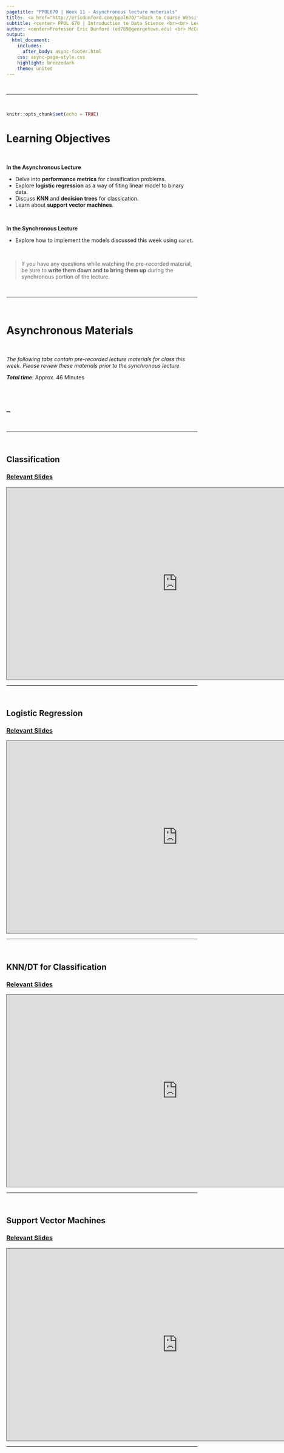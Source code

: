 ```yaml
---
pagetitle: "PPOL670 | Week 11 - Asynchronous lecture materials"
title:  <a href="http://ericdunford.com/ppol670/">Back to Course Website</a> <br><br><center> Applications in Supervised Learning <br>_Classification_ </center>
subtitle: <center> PPOL 670 | Introduction to Data Science <br><br> Lecture Materials for Week 11 </center><br>
author: <center>Professor Eric Dunford (ed769@georgetown.edu) <br> McCourt School of Public Policy, Georgetown University </center>
output: 
  html_document:
    includes: 
      after_body: async-footer.html
    css: async-page-style.css
    highlight: breezedark
    theme: united
---
```


<br><hr><br>

```r
knitr::opts_chunk$set(echo = TRUE)
```



# Learning Objectives 

<br>

**In the Asynchronous Lecture**

- Delve into **performance metrics** for classification problems.
- Explore **logistic regression** as a way of fiting linear model to binary data.
- Discuss **KNN** and **decision trees** for classication. 
- Learn about **support vector machines**. 

<br>

**In the Synchronous Lecture**

- Explore how to implement the models discussed this week using `caret`. 

<br>

> If you have any questions while watching the pre-recorded material, be sure to **write them down and to bring them up** during the synchronous portion of the lecture.

<br><hr><br>

# Asynchronous Materials {.tabset .tabset-pills}

<br>

_The following tabs contain pre-recorded lecture materials for class this week. Please review these materials prior to the synchronous lecture._

**_Total time_**: Approx. 46 Minutes

<br>

## _

<br><hr><br>

## Classification 

### [**Relevant Slides**](http://ericdunford.com/ppol670/Lectures/week_11/lecture-week-11-applications-supervised-ml-classification-ppol670.html#3)

<iframe src="https://georgetown.hosted.panopto.com/Panopto/Pages/Embed.aspx?id=e2c9b87e-9373-40fe-998d-ac5b0136101c&autoplay=false&offerviewer=true&showtitle=true&showbrand=false&start=0&interactivity=all" height="506" width="900" style="border: 1px solid #464646;" allowfullscreen allow="autoplay"></iframe>

<br><hr><br>

## Logistic Regression

### [**Relevant Slides**](http://ericdunford.com/ppol670/Lectures/week_11/lecture-week-11-applications-supervised-ml-classification-ppol670.html#21)

<iframe src="https://georgetown.hosted.panopto.com/Panopto/Pages/Embed.aspx?id=2de0d47c-49fb-48b7-8b2b-ac5b013d2008&autoplay=false&offerviewer=true&showtitle=true&showbrand=false&start=0&interactivity=all" height="506" width="900" style="border: 1px solid #464646;" allowfullscreen allow="autoplay"></iframe>

<br><hr><br>


## KNN/DT for Classification

### [**Relevant Slides**](http://ericdunford.com/ppol670/Lectures/week_11/lecture-week-11-applications-supervised-ml-classification-ppol670.html#29)

<iframe src="https://georgetown.hosted.panopto.com/Panopto/Pages/Embed.aspx?id=527506bf-d815-4ec5-bc8a-ac5b013faf99&autoplay=false&offerviewer=true&showtitle=true&showbrand=false&start=0&interactivity=all" height="506" width="900" style="border: 1px solid #464646;" allowfullscreen allow="autoplay"></iframe>

<br><hr><br>

## Support Vector Machines

### [**Relevant Slides**](http://ericdunford.com/ppol670/Lectures/week_11/lecture-week-11-applications-supervised-ml-classification-ppol670.html#47)

<iframe src="https://georgetown.hosted.panopto.com/Panopto/Pages/Embed.aspx?id=ec795dd7-0aee-4715-b10a-ac5b0143704f&autoplay=false&offerviewer=true&showtitle=true&showbrand=false&start=0&interactivity=all" height="506" width="900" style="border: 1px solid #464646;" allowfullscreen allow="autoplay"></iframe>

<br><hr><br>
